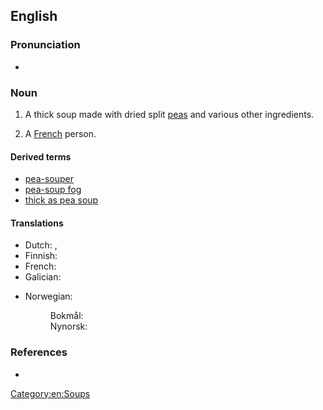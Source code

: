 ==English==
{{wikipedia}}

===Pronunciation===
* {{audio|En-au-pea soup.ogg|Audio (AU)|lang=en}}

===Noun===
{{en-noun|~}}

# {{lb|en|culinary}} A thick soup made with dried split [[peas]] and various other ingredients.
# {{lb|en|slang|ethnic slur}} A [[French]] person.

====Derived terms====
* [[pea-souper]]
* [[pea-soup fog]]
* [[thick as pea soup]]

====Translations====
{{trans-top|soup made from peas}}
* Dutch: {{t+|nl|erwtensoep}}, {{t+|nl|snert}}
* Finnish: {{t+|fi|hernekeitto}}
* French: {{t|fr|soupe aux pois|f}}
* Galician: {{t|gl|sopa de chícharos}}
{{trans-mid}}
* Norwegian:
*: Bokmål: {{t|nb|ertesuppe|m|f}}
*: Nynorsk: {{t|nn|ertesuppe|f}}
{{trans-bottom}}

===References===
* {{R:ODO}}

[[Category:en:Soups]]